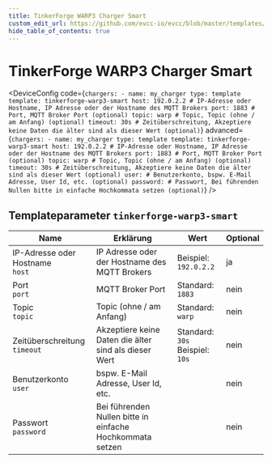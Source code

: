 ```yaml
---
title: TinkerForge WARP3 Charger Smart
custom_edit_url: https://github.com/evcc-io/evcc/blob/master/templates/definition/charger/tinkerforge-warp3-smart.yaml
hide_table_of_contents: true
---
```



# TinkerForge WARP3 Charger Smart

<DeviceFeatures features="mA,1p3p,rfid" />

<DeviceConfig code={`chargers:
    - name: my_charger
      type: template
      template: tinkerforge-warp3-smart
      host: 192.0.2.2 # IP-Adresse oder Hostname, IP Adresse oder der Hostname des MQTT Brokers
      port: 1883 # Port, MQTT Broker Port (optional)
      topic: warp # Topic, Topic (ohne / am Anfang) (optional)
      timeout: 30s # Zeitüberschreitung, Akzeptiere keine Daten die älter sind als dieser Wert (optional)`} advanced={`chargers:
    - name: my_charger
      type: template
      template: tinkerforge-warp3-smart
      host: 192.0.2.2 # IP-Adresse oder Hostname, IP Adresse oder der Hostname des MQTT Brokers
      port: 1883 # Port, MQTT Broker Port (optional)
      topic: warp # Topic, Topic (ohne / am Anfang) (optional)
      timeout: 30s # Zeitüberschreitung, Akzeptiere keine Daten die älter sind als dieser Wert (optional)
      user: # Benutzerkonto, bspw. E-Mail Adresse, User Id, etc. (optional)
      password: # Passwort, Bei führenden Nullen bitte in einfache Hochkommata setzen (optional)`} />

## Templateparameter `tinkerforge-warp3-smart`

| Name | Erklärung | Wert | Optional |
|-----------|-----------|------|----------|
| IP-Adresse oder Hostname<br/>`host` | IP Adresse oder der Hostname des MQTT Brokers | Beispiel: `192.0.2.2` | ja |
| Port<br/>`port` | MQTT Broker Port | Standard: `1883` | nein |
| Topic<br/>`topic` | Topic (ohne / am Anfang) | Standard: `warp` | nein |
| Zeitüberschreitung<br/>`timeout` | Akzeptiere keine Daten die älter sind als dieser Wert | Standard: `30s`<br/>Beispiel: `10s` | nein |
| Benutzerkonto<br/>`user` | bspw. E-Mail Adresse, User Id, etc. |  | nein |
| Passwort<br/>`password` | Bei führenden Nullen bitte in einfache Hochkommata setzen |  | nein |

